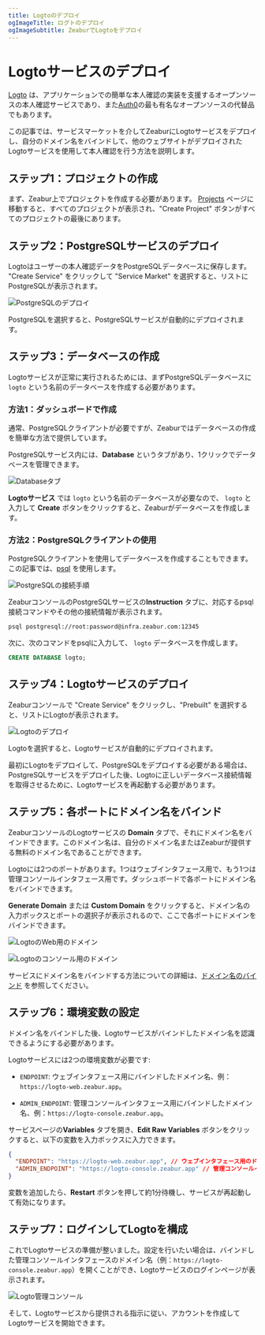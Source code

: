 ```yaml
---
title: Logtoのデプロイ
ogImageTitle: ログトのデプロイ
ogImageSubtitle: ZeaburでLogtoをデプロイ
---
```



# Logtoサービスのデプロイ

[Logto](https://logto.io/) は、アプリケーションでの簡単な本人確認の実装を支援するオープンソースの本人確認サービスであり、また[Auth0](https://auth0.com/)の最も有名なオープンソースの代替品でもあります。

この記事では、サービスマーケットを介してZeaburにLogtoサービスをデプロイし、自分のドメイン名をバインドして、他のウェブサイトがデプロイされたLogtoサービスを使用して本人確認を行う方法を説明します。

## ステップ1：プロジェクトの作成

まず、Zeabur上でプロジェクトを作成する必要があります。 [Projects](https://dash.zeabur.com/projects) ページに移動すると、すべてのプロジェクトが表示され、"Create Project" ボタンがすべてのプロジェクトの最後にあります。

## ステップ2：PostgreSQLサービスのデプロイ

Logtoはユーザーの本人確認データをPostgreSQLデータベースに保存します。 "Create Service" をクリックして "Service Market" を選択すると、リストにPostgreSQLが表示されます。

![PostgreSQLのデプロイ](/marketplace/postgresql/deploy.png)

PostgreSQLを選択すると、PostgreSQLサービスが自動的にデプロイされます。

## ステップ3：データベースの作成

Logtoサービスが正常に実行されるためには、まずPostgreSQLデータベースに `logto` という名前のデータベースを作成する必要があります。

### 方法1：ダッシュボードで作成

通常、PostgreSQLクライアントが必要ですが、Zeaburではデータベースの作成を簡単な方法で提供しています。

PostgreSQLサービス内には、**Database** というタブがあり、1クリックでデータベースを管理できます。

![Databaseタブ](/marketplace/postgresql/create-database.png)

**Logtoサービス** では `logto` という名前のデータベースが必要なので、 `logto` と入力して **Create** ボタンをクリックすると、Zeaburがデータベースを作成します。


### 方法2：PostgreSQLクライアントの使用

PostgreSQLクライアントを使用してデータベースを作成することもできます。この記事では、[psql](https://www.postgresql.org/docs/9.1/app-psql.html) を使用します。

![PostgreSQLの接続手順](/marketplace/postgresql/connect.png)

ZeaburコンソールのPostgreSQLサービスの**Instruction** タブに、対応するpsql接続コマンドやその他の接続情報が表示されます。

```bash
psql postgresql://root:password@infra.zeabur.com:12345
```

次に、次のコマンドをpsqlに入力して、 `logto` データベースを作成します。

```sql
CREATE DATABASE logto;
```

## ステップ4：Logtoサービスのデプロイ

Zeaburコンソールで "Create Service" をクリックし、"Prebuilt" を選択すると、リストにLogtoが表示されます。

![Logtoのデプロイ](/marketplace/logto/prebuilt.png)

Logtoを選択すると、Logtoサービスが自動的にデプロイされます。

<Callout>
  最初にLogtoをデプロイして、PostgreSQLをデプロイする必要がある場合は、PostgreSQLサービスをデプロイした後、Logtoに正しいデータベース接続情報を取得させるために、Logtoサービスを再起動する必要があります。
</Callout>

## ステップ5：各ポートにドメイン名をバインド

ZeaburコンソールのLogtoサービスの **Domain** タブで、それにドメイン名をバインドできます。このドメイン名は、自分のドメイン名またはZeaburが提供する無料のドメイン名であることができます。

Logtoには2つのポートがあります。1つはウェブインタフェース用で、もう1つは管理コンソールインタフェース用です。ダッシュボードで各ポートにドメイン名をバインドできます。

**Generate Domain** または **Custom Domain** をクリックすると、ドメイン名の入力ボックスとポートの選択子が表示されるので、ここで各ポートにドメインをバインドできます。

![LogtoのWeb用のドメイン](/marketplace/logto/web-domain.png)

![Logtoのコンソール用のドメイン](/marketplace/logto/console-domain.png)

サービスにドメイン名をバインドする方法についての詳細は、[ドメイン名のバインド](../deploy/domain-binding) を参照してください。

## ステップ6：環境変数の設定

ドメイン名をバインドした後、Logtoサービスがバインドしたドメイン名を認識できるようにする必要があります。

Logtoサービスには2つの環境変数が必要です:

- `ENDPOINT`: ウェブインタフェース用にバインドしたドメイン名、例：`https://logto-web.zeabur.app`。

- `ADMIN_ENDPOINT`: 管理コンソールインタフェース用にバインドしたドメイン名、例：`https://logto-console.zeabur.app`。


サービスページの**Variables** タブを開き、**Edit Raw Variables** ボタンをクリックすると、以下の変数を入力ボックスに入力できます。

```json
{
  "ENDPOINT": "https://logto-web.zeabur.app", // ウェブインタフェース用のドメイン名
  "ADMIN_ENDPOINT": "https://logto-console.zeabur.app" // 管理コンソールインタフェース用のドメイン名
}
```

変数を追加したら、**Restart** ボタンを押して約1分待機し、サービスが再起動して有効になります。

## ステップ7：ログインしてLogtoを構成

これでLogtoサービスの準備が整いました。設定を行いたい場合は、バインドした管理コンソールインタフェースのドメイン名（例：`https://logto-console.zeabur.app`）を開くことができ、Logtoサービスのログインページが表示されます。

![Logto管理コンソール](/marketplace/logto/admin.png)

そして、Logtoサービスから提供される指示に従い、アカウントを作成してLogtoサービスを開始できます。